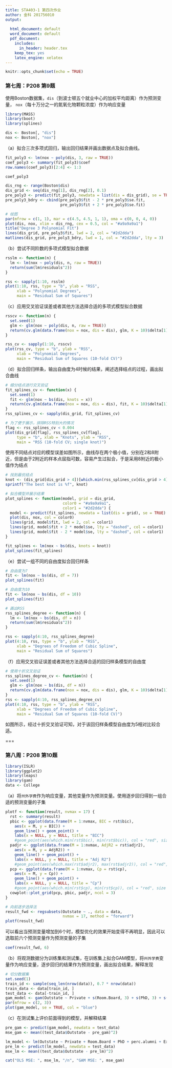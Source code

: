 ```yaml
---
title: STA403-1 第四次作业
author: 金科 201756010
output:
  
  html_document: default
  word_document: default
  pdf_document:
    includes:
      in_header: header.tex
    keep_tex: yes   
    latex_engine: xelatex
---
```


```r
knitr::opts_chunk$set(echo = TRUE)
```

### 第七周：P208 第9题

使用Boston数据集，`dis`（到波士顿五个就业中心的加权平均距离）作为预测变量，
`nox`（每十万分之一的氮氧化物颗粒浓度）作为响应变量

```r
library(MASS)
library(boot)
library(splines)

dis <- Boston[, "dis"]
nox <- Boston[, "nox"]
```

（a）拟合三次多项式回归，输出回归结果并画出数据点及拟合曲线。

```r
fit_poly3 <- lm(nox ~ poly(dis, 3, raw = TRUE))
coef_poly3 <- summary(fit_poly3)$coef
row.names(coef_poly3)[2:4] <- 1:3

coef_poly3
```
```r
dis_rng <- range(Boston$dis)
dis_grid <- seq(dis_rng[1], dis_rng[2], 0.1)
pre_poly3 <- predict(fit_poly3, newdata = list(dis = dis_grid), se = TRUE)
pre_poly3_bdry <- cbind(pre_poly3$fit - 2 * pre_poly3$se.fit,
                        pre_poly3$fit + 2 * pre_poly3$se.fit)

# 绘图
par(mfrow = c(1, 1), mar = c(4.5, 4.5, 1, 1), oma = c(0, 0, 4, 0))
plot(dis, nox, xlim = dis_rng, cex = 0.5, col = "#a9a9a9a1")
title("Degree 3 Polynomial Fit")
lines(dis_grid, pre_poly3$fit, lwd = 2, col = "#2d2dda")
matlines(dis_grid, pre_poly3_bdry, lwd = 1, col = "#2d2dda", lty = 3)
```

（b）尝试不同阶数的多项式模型拟合数据

```r
rsslm <- function(n) {
  lm <- lm(nox ~ poly(dis, n, raw = TRUE))
  return(sum(lm$residuals^2))
}

rss <- sapply(1:10, rsslm)
plot(1:10, rss, type = "b", ylab = "RSS",
     xlab = "Polynomial Degrees",
     main = "Residual Sum of Squares")
```

（c）应用交叉验证误差或者其他方法选择合适的多项式模型拟合数据

```r
rsscv <- function(n) {
  set.seed(1)
  glm <- glm(nox ~ poly(dis, n, raw = TRUE))
  return(cv.glm(data.frame(nox = nox, dis = dis), glm, K = 10)$delta[1])
}

rss_cv <- sapply(1:10, rsscv)
plot(rss_cv, type = "b", ylab = "RSS",
     xlab = "Polynomial Degrees",
     main = "Residual Sum of Squares (10-fold CV)")
```

（d）拟合回归样条，输出自由度为4时候的结果，阐述选择结点的过程，画出拟合曲线

```r
# 细分结点进行交叉验证
fit_splines_cv <- function(x) {
  set.seed(1)
  fit <- glm(nox ~ bs(dis, knots = x))
  return(cv.glm(data.frame(nox = nox, dis = dis), fit, K = 10)$delta[1])
}
rss_splines_cv <- sapply(dis_grid, fit_splines_cv)

# 为了便于展示，排除RSS特别大的情况
flag <- rss_splines_cv < 0.004
plot(dis_grid[flag], rss_splines_cv[flag],
     type = "b", xlab = "Knots", ylab = "RSS",
     main = "RSS (10-fold CV; single knot)")
```

使用不同结点对应的模型误差如图所示，曲线存在两个极小值，分别在2和8附近，但是由于2附近的样本点屈指可数，容易产生过拟合，于是采用8附近的极小值作为结点

```r
# 找到最优结点
knot <- (dis_grid[dis_grid > 4])[which.min(rss_splines_cv[dis_grid > 4])]
sprintf("The best knot is %f", knot)

# 拟合模型并展示结果
plot_splines <- function(model, grid = dis_grid,
                         color0 = "#a9a9a9a1",
                         color1 = "#2d2dda") {
  model <- predict(fit_splines, newdata = list(dis = grid), se = TRUE)
  plot(dis, nox, col = color0)
  lines(grid, model$fit, lwd = 2, col = color1)
  lines(grid, model$fit + 2 * model$se, lty = "dashed", col = color1)
  lines(grid, model$fit - 2 * model$se, lty = "dashed", col = color1)
}

fit_splines <- lm(nox ~ bs(dis, knots = knot))
plot_splines(fit_splines)
```

（e）尝试一组不同的自由度拟合回归样条

```r
# 自由度为7
fit <- lm(nox ~ bs(dis, df = 7))
plot_splines(fit)

# 自由度为10
fit <- lm(nox ~ bs(dis, df = 10))
plot_splines(fit)

# 画出RSS
rss_splines_degree <- function(n) {
  lm <- lm(nox ~ bs(dis, df = n))
  return(sum(lm$residuals^2))
}

rss <- sapply(4:10, rss_splines_degree)
plot(4:10, rss, type = "b", ylab = "RSS",
     xlab = "Degrees of Freedom of Cubic Spline",
     main = "Residual Sum of Squares")
```

（f）应用交叉验证误差或者其他方法选择合适的回归样条模型的自由度

```r
# 使用十折交叉验证
rss_splines_degree_cv <- function(n) {
  set.seed(1)
  glm <- glm(nox ~ bs(dis, df = n))
  return(cv.glm(data.frame(nox = nox, dis = dis), glm, K = 10)$delta[1])
}
rss <- sapply(4:10, rss_splines_degree_cv)
plot(4:10, rss, type = "b", ylab = "RSS",
     xlab = "Degrees of Freedom of Cubic Spline",
     main = "Residual Sum of Squares (10-fold CV)")
```

如图所示，经过十折交叉验证可知，对于该回归样条模型自由度为5相对比较合适。

===

### 第八周：P208 第10题

```r
library(ISLR)
library(ggplot2)
library(leaps)
library(gam)
data <- College
```

（a）将`州外学费`作为响应变量，其他变量作为预测变量。使用逐步回归得到一组合适的预测变量的子集

```r
plotf <- function(result, nvmax = 17) {
  rst <- summary(result)
  pbic <- ggplot(data.frame(M = 1:nvmax, BIC = rst$bic),
    aes(x = M, y = BIC)) +
    geom_line() + geom_point() +
    labs(x = NULL, y = NULL, title = "BIC")
    #geom_point(aes(which.min(rst$bic), min(rst$bic)), col = "red", size = 3)
  padjr <- ggplot(data.frame(M = 1:nvmax, AdjR2 = rst$adjr2),
    aes(x = M, y = AdjR2)) +
    geom_line() + geom_point() +
    labs(x = NULL, y = NULL, title = "Adj R2")
    #geom_point(aes(which.max(rst$adjr2), max(rst$adjr2)), col = "red", size = 3)
  pcp <- ggplot(data.frame(M = 1:nvmax, Cp = rst$cp),
    aes(x = M, y = Cp)) +
    geom_line() + geom_point() +
    labs(x = NULL, y = NULL, title = "Cp")
    #geom_point(aes(which.min(rst$cp), min(rst$cp)), col = "red", size = 3)
  cowplot::plot_grid(pcp, pbic, padjr, ncol = 3)
}

# 向前逐步选择法
result_fwd <- regsubsets(Outstate ~ ., data = data,
                         nvmax = 17, method = "forward")
plotf(result_fwd)
```

可以看出当预测变量增加到6个时，模型优化的效果开始变得不再明显，因此可以选取前六个预测变量作为预测变量的子集

```r
coef(result_fwd, 6)
```

（b）将观测数据分为训练集和测试集，在训练集上拟合GAM模型，将`州外学费`变量作为响应变量，逐步回归的结果作为预测变量，画出拟合结果，解释发现
```r
# 切分数据集
set.seed(1)
train_id <- sample(seq_len(nrow(data)), 0.7 * nrow(data))
train_data <- data[train_id, ]
test_data <- data[-train_id, ]
gam_model <- gam(Outstate ~ Private + s(Room.Board, 3) + s(PhD, 3) + s(perc.alumni, 3) + s(Expend, 3) + s(Grad.Rate, 3), data = train_data)
par(mfrow = c(2, 3))
plot(gam_model, se = TRUE, col = "blue")
```

（c）在测试集上评价前面得到的模型，并解释结果
```r
pre_gam <- predict(gam_model, newdata = test_data)
mse_gam <- mean((test_data$Outstate - pre_gam)^2)

lm_model <- lm(Outstate ~ Private + Room.Board + PhD + perc.alumni + Expend + Grad.Rate, data = train_data)
pre_lm <- predict(lm_model, newdata = test_data)
mse_lm <- mean((test_data$Outstate - pre_lm)^2)

cat("OLS MSE: ", mse_lm, "/n", "GAM MSE: ", mse_gam)
```
